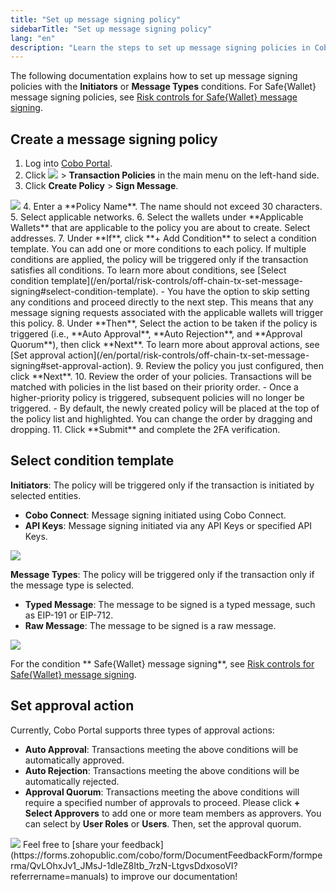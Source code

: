 ```yaml
---
title: "Set up message signing policy"
sidebarTitle: "Set up message signing policy"
lang: "en"
description: "Learn the steps to set up message signing policies in Cobo Portal."
---
```


<Note>The following documentation explains how to set up message signing policies with the **Initiators** or **Message Types** conditions. For Safe&#123;Wallet&#125; message signing policies, see [Risk controls for Safe&#123;Wallet&#125; message signing](/en/portal/risk-controls/safe-risk-controls).</Note>

## Create a message signing policy
1. Log into [Cobo Portal](https://portal.cobo.com/login).
2. Click <img src="/en/images/common/wallets_icon.svg" className="icon"/> > **Transaction Policies** in the main menu on the left-hand side.
3. Click **Create Policy** > **Sign Message**.
<img src="/en/images/risk-controls/create_policy.png" className="screenshot_full_screen"/>
4. Enter a **Policy Name**. The name should not exceed 30 characters.
5. Select applicable networks. 
6. Select the wallets under **Applicable Wallets** that are applicable to the policy you are about to create. Select addresses.
7. Under **If**, click **+ Add Condition** to select a condition template. You can add one or more conditions to each policy. If multiple conditions are applied, the policy will be triggered only if the transaction satisfies all conditions. To learn more about conditions, see [Select condition template](/en/portal/risk-controls/off-chain-tx-set-message-signing#select-condition-template).
   - You have the option to skip setting any conditions and proceed directly to the next step. This means that any message signing requests associated with the applicable wallets will trigger this policy.
8. Under **Then**, Select the action to be taken if the policy is triggered (i.e., **Auto Approval**, **Auto Rejection**, and **Approval Quorum**), then click **Next**. To learn more about approval actions, see [Set approval action](/en/portal/risk-controls/off-chain-tx-set-message-signing#set-approval-action).
9. Review the policy you just configured, then click **Next**.
10. Review the order of your policies. Transactions will be matched with policies in the list based on their priority order.
      - Once a higher-priority policy is triggered, subsequent policies will no longer be triggered.
      - By default, the newly created policy will be placed at the top of the policy list and highlighted. You can change the order by dragging and dropping.
11. Click **Submit** and complete the 2FA verification.

## Select condition template <a id="select-condition-template"></a>

**Initiators**: The policy will be triggered only if the transaction is initiated by selected entities.
- **Cobo Connect**: Message signing initiated using Cobo Connect.
- **API Keys**: Message signing initiated via any API Keys or specified API Keys.
<img src="/en/images/risk-controls/message-signing-initiators.png" className="screenshot_full_screen"/>

**Message Types**: The policy will be triggered only if the transaction only if the message type is selected.
- **Typed Message**: The message to be signed is a typed message, such as EIP-191 or EIP-712.
- **Raw Message**: The message to be signed is a raw message.
<img src="/en/images/risk-controls/message-type.png" className="screenshot_full_screen"/>

<Info>For the condition ** Safe&#123;Wallet&#125; message signing**, see [Risk controls for Safe&#123;Wallet&#125; message signing](/en/portal/risk-controls/safe-risk-controls).</Info>

## Set approval action <a id="set-approval-action"></a>
Currently, Cobo Portal supports three types of approval actions:
- **Auto Approval**: Transactions meeting the above conditions will be automatically approved.
- **Auto Rejection**: Transactions meeting the above conditions will be automatically rejected.
- **Approval Quorum**: Transactions meeting the above conditions will require a specified number of approvals to proceed. Please click **+ Select Approvers** to add one or more team members as approvers. You can select by **User Roles** or **Users**. Then, set the approval quorum.

<img src="/en/images/risk-controls/approval-action.png" className="screenshot_full_screen"/>
<Tip>Feel free to [share your feedback](https://forms.zohopublic.com/cobo/form/DocumentFeedbackForm/formperma/QvLOhxJv1_JMsJ-1dleZ8Itb_7rzN-LtgvsDdxosoVI?referrername=manuals) to improve our documentation!</Tip>
